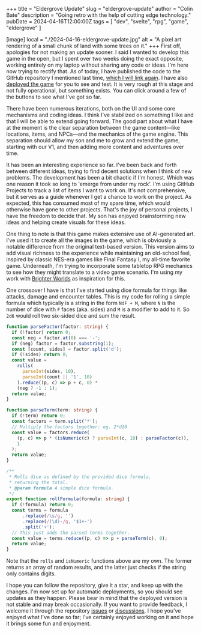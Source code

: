+++
title = "Eldergrove Update"
slug = "eldergrove-update"
author = "Colin Bate"
description = "Going retro with the help of cutting edge technology."
pubDate = 2024-04-16T12:00:00Z
tags = [ "dev", "svelte", "rpg", "game", "eldergrove" ]

[image]
local = "./2024-04-16-eldergrove-update.jpg"
alt = "A pixel art rendering of a small chunk of land with some trees on it."
+++
First off, apologies for not making an update sooner. I said I wanted to develop this game in the open, but I spent over two weeks doing the exact opposite, working entirely on my laptop without sharing any code or ideas. I'm here now trying to rectify that. As of today, I have published the code to the GitHub repository I mentioned last time, [which I will link again][1]. I have also [deployed the game][2] for you to see and test. It is very rough at this stage and not fully operational, but something exists. You can click around a few of the buttons to see what I've got so far.

There have been numerous iterations, both on the UI and some core mechanisms and coding ideas. I think I've stabilized on something I like and that I will be able to extend going forward. The good part about what I have at the moment is the clear separation between the game content—like locations, items, and NPCs—and the mechanics of the game engine. This separation should allow my son and me to grow and extend the game, starting with our V1, and then adding more content and adventures over time.

It has been an interesting experience so far. I've been back and forth between different ideas, trying to find decent solutions when I think of new problems. The development has been a bit chaotic if I'm honest. Which was one reason it took so long to 'emerge from under my rock'. I'm using GitHub Projects to track a list of items I want to work on. It's not comprehensive, but it serves as a guide whenever I get a chance to work on the project. As expected, this has consumed most of my spare time, which would otherwise have gone to other projects. That's the joy of personal projects, I have the freedom to decide that. My son has enjoyed brainstorming new ideas and helping create visuals for these ideas.

One thing to note is that this game makes extensive use of AI-generated art. I've used it to create all the images in the game, which is obviously a notable difference from the original text-based version. This version aims to add visual richness to the experience while maintaining an old-school feel, inspired by classic NES-era games like Final Fantasy I, my all-time favorite game. Underneath, I'm trying to incorporate some tabletop RPG mechanics to see how they might translate to a video game scenario. I'm using my work with [Brighter Worlds][4] as inspiration for this.

One crossover I have is that I've started using dice formula for things like attacks, damage and encounter tables. This is my code for rolling a simple formula which typically is a string in the form `NdF + M`, where `N` is the number of dice with `F` faces (aka. sides) and `M` is a modifier to add to it. So `2d6` would roll two six-sided dice and sum the result.

```ts
function parseFactor(factor: string) {
  if (!factor) return 0;
  const neg = factor.at(0) === '-';
  if (neg) factor = factor.substring(1);
  const [count, sides] = factor.split('d');
  if (!sides) return 0;
  const value =
    rolls(
      parseInt(sides, 10),
      parseInt(count || '1', 10)
    ).reduce((p, c) => p + c, 0) *
    (neg ? -1 : 1);
  return value;
}

function parseTerm(term: string) {
  if (!term) return 0;
  const factors = term.split('*');
  // Multiply the factors together: eg. 2*d10
  const value = factors.reduce(
    (p, c) => p * (isNumeric(c) ? parseInt(c, 10) : parseFactor(c)),
    1
  );
  return value;
}

/**
 * Rolls dice as defined by the provided dice formula,
 * returning the total.
 * @param formula A simple dice formula.
 */
export function rollFormula(formula: string) {
  if (!formula) return 0;
  const terms = formula
      .replace(/\s/g, '')
      .replace(/(\d)-/g, '$1+-')
      .split('+');
  // This just adds the parsed terms together.
  const value = terms.reduce((p, c) => p + parseTerm(c), 0);
  return value;
}
```

Note that the `rolls` and `isNumeric` functions above are my own. The former returns an array of random results, and the latter just checks if the string only contains digits.

I hope you can follow the repository, give it a star, and keep up with the changes. I'm now set up for automatic deployments, so you should see updates as they happen. Please bear in mind that the deployed version is not stable and may break occasionally. If you want to provide feedback, I welcome it through the repository [issues][5] or [discussions][6]. I hope you've enjoyed what I've done so far; I've certainly enjoyed working on it and hope it brings some fun and enjoyment.

[1]: https://github.com/ttrpgtools/eldergrove
[2]: https://eldergrove.pages.dev/
[3]: https://github.com/orgs/ttrpgtools/projects/3/views/3
[4]: https://www.brighterworldsrpg.com/
[5]: https://github.com/ttrpgtools/eldergrove/issues
[6]: https://github.com/ttrpgtools/eldergrove/discussions
